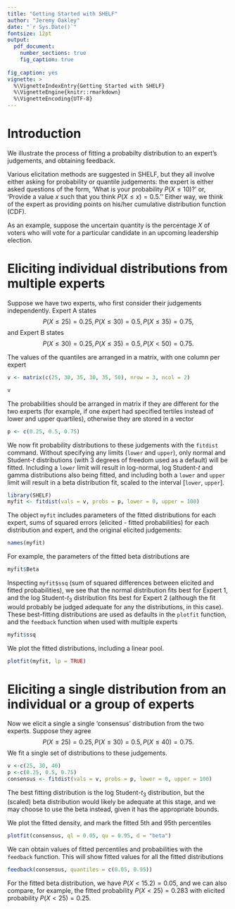 ```yaml
---
title: "Getting Started with SHELF"
author: "Jeremy Oakley"
date: "`r Sys.Date()`"
fontsize: 12pt
output:
  pdf_document:
    number_sections: true
    fig_caption: true
    
fig_caption: yes
vignette: >
  %\VignetteIndexEntry{Getting Started with SHELF}
  %\VignetteEngine{knitr::rmarkdown}
  %\VignetteEncoding{UTF-8}
---
```


# Introduction

We illustrate the process of fitting a probabilty distribution to an expert's judgements, and obtaining feedback. 

Various elicitation methods are suggested in SHELF, but they all involve either asking for probability or quantile judgements: the expert is either asked questions of the form, 'What is your probability $P(X\le10)$?' or, 'Provide a value $x$ such that you think $P(X\le x)=0.5.$'' Either way, we think of the expert as providing points on his/her cumulative distribution function (CDF). 

As an example, suppose the uncertain quantity is the percentage $X$ of voters who will vote for a particular candidate in an upcoming leadership election. 

# Eliciting individual distributions from multiple experts

Suppose we have two experts, who first consider their judgements independently. Expert A states $$P(X\le25)=0.25, P(X\le30)=0.5, P(X\le35)=0.75,$$ and
Expert B states $$P(X\le30)=0.25, P(X\le35)=0.5, P(X<50)=0.75.$$



The values of the quantiles are arranged in a matrix, with one column per expert
```r
v <- matrix(c(25, 30, 35, 30, 35, 50), nrow = 3, ncol = 2)
```
```r
v
```

The probabilities should be arranged in matrix if they are different for the two experts (for example, if one expert had specified tertiles instead of lower and upper quartiles), otherwise they are stored in a vector

```r
p <- c(0.25, 0.5, 0.75)
```

We now fit probability distributions to these judgements with the `fitdist` command. Without specifying any limits (`lower` and `upper`), only normal and Student-$t$ distributions (with 3 degrees of freedom used as a default) will be fitted. Including a `lower` limit will result in log-normal, log Student-$t$ and gamma distributions also being fitted, and including both a `lower` and `upper` limit will result in a beta distribution fit, scaled to the interval [`lower`, `upper`].
```r
library(SHELF)
myfit <- fitdist(vals = v, probs = p, lower = 0, upper = 100)
```

The object `myfit` includes parameters of the fitted distributions for each expert, sums of squared errors (elicited - fitted probabilities) for each distribution and expert, and the original elicited judgements:
```r
names(myfit)
```
For example, the parameters of the fitted beta distributions are 
```r
myfit$Beta
```

Inspecting `myfit$ssq` (sum of squared differences between elicited and fitted probabilities), we see that the normal distribution fits best for Expert 1, and the log Student-$t_3$ distribution fits best for Expert 2 (although the fit would probably be judged adequate for any the distributions, in this case). These best-fitting distributions are used as defaults in the `plotfit` function, and the `feedback` function when used with multiple experts

```r
myfit$ssq
```

We plot the fitted distributions, including a linear pool.
```r
plotfit(myfit, lp = TRUE)
```

# Eliciting a single distribution from an individual or a group of experts

Now we elicit a single a single 'consensus' distribution from the two experts.
Suppose they agree $$P(X\le 25)=0.25, P(X\le30)=0.5, P(X\le40)=0.75.$$
We fit a single set of distributions to these judgements.
```r
v <-c(25, 30, 40)
p <-c(0.25, 0.5, 0.75)
consensus <- fitdist(vals = v, probs = p, lower = 0, upper = 100)
```

The best fitting distribution is the log Student-$t_3$ distribution, but the (scaled) beta distribution would likely be adequate at this stage, and we may choose to use the beta instead, given it has the appropriate bounds.

We plot the fitted density, and mark the 
fitted 5th and 95th percentiles
```r
plotfit(consensus, ql = 0.05, qu = 0.95, d = "beta")
```

We can obtain values of fitted percentiles and probabilities with the `feedback` function. This will show fitted values for all the fitted distributions 
```r
feedback(consensus, quantiles = c(0.05, 0.95))
```
For the fitted beta distribution, we have $P(X<15.2)=0.05$, and we can also compare, for example, the fitted probability $P(X<25)=0.283$ with elicited probability $P(X<25)=0.25$. 